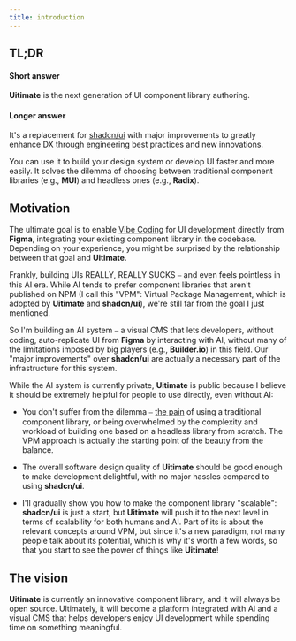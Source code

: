 ```yaml
---
title: introduction
---
```


## TL;DR

#### Short answer

**Uitimate** is the next generation of UI component library authoring.

#### Longer answer

It's a replacement for [shadcn/ui](https://github.com/shadcn-ui/ui) with major improvements to greatly enhance DX through engineering best practices and new innovations.

You can use it to build your design system or develop UI faster and more easily. It solves the dilemma of choosing between traditional component libraries (e.g., **MUI**) and headless ones (e.g., **Radix**).


## Motivation

The ultimate goal is to enable [Vibe Coding](https://en.wikipedia.org/wiki/Vibe_coding) for UI development directly from **Figma**, integrating your existing component library in the codebase. Depending on your experience, you might be surprised by the relationship between that goal and **Uitimate**.

Frankly, building UIs REALLY, REALLY SUCKS ⎯ and even feels pointless in this AI era. While AI tends to prefer component libraries that aren't published on NPM (I call this "VPM": Virtual Package Management, which is adopted by **Uitimate** and **shadcn/ui**), we're still far from the goal I just mentioned.

So I'm building an AI system ⎯ a visual CMS that lets developers, without coding, auto-replicate UI from **Figma** by interacting with AI, without many of the limitations imposed by big players (e.g., **Builder.io**) in this field. Our "major improvements" over **shadcn/ui** are actually a necessary part of the infrastructure for this system.

While the AI system is currently private, **Uitimate** is public because I believe it should be extremely helpful for people to use directly, even without AI:

- You don't suffer from the dilemma ⎯ [the pain](https://redmonk.com/kholterhoff/2025/04/22/ui-component-libraries-shadcn-ui-and-the-revenge-of-copypasta/) of using a traditional component library, or being overwhelmed by the complexity and workload of building one based on a headless library from scratch. The VPM approach is actually the starting point of the beauty from the balance.

- The overall software design quality of **Uitimate** should be good enough to make development delightful, with no major hassles compared to using **shadcn/ui**.

- I'll gradually show you how to make the component library "scalable": **shadcn/ui** is just a start, but **Uitimate** will push it to the next level in terms of scalability for both humans and AI. Part of its is about the relevant concepts around VPM, but since it's a new paradigm, not many people talk about its potential, which is why it's worth a few words, so that you start to see the power of things like **Uitimate**!


## The vision
**Uitimate** is currently an innovative component library, and it will always be open source. Ultimately, it will become a platform integrated with AI and a visual CMS that helps developers enjoy UI development while spending time on something meaningful.